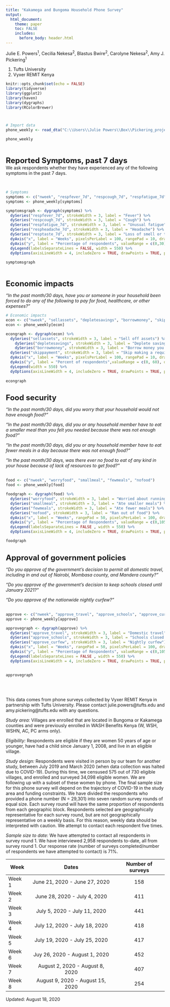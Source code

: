 ```yaml
---
title: "Kakamega and Bungoma Household Phone Survey"
output:
  html_document:
    theme: paper
    toc: FALSE
    includes:
      before_body: header.html
---
```

Julie E. Powers^1^, Cecilia Nekesa^2^, Blastus Bwire^2^, Carolyne Nekesa^2^, Amy J. Pickering^1^

1. Tufts University
2. Vyxer REMIT Kenya

```r
knitr::opts_chunk$set(echo = FALSE)
library(tidyverse)
library(ggplot2)
library(haven)
library(dygraphs)
library(RColorBrewer)



# Import data
phone_weekly <- read_dta("C:\\Users\\Julie Powers\\Box\\Pickering_projects\\Pickering_chlorine_mortality\\Phone survey results to share\\phonesurvey_outcomes_weekly_means_08182020.dta")

phone_weekly

```
<br>

 <font size="5">**Reported Symptoms, past 7 days**</font>  
We ask respondents whether they have experienced any of the following symptoms in the past 7 days.  

<br>

```r
# Symptoms
symptoms <- c("nweek", "respfever_7d", "respcough_7d", "respfatigue_7d", "respheadache_7d", "resptaste_7d")
symptoms <- phone_weekly[symptoms]

symptomsgraph <- dygraph(symptoms) %>%
  dySeries("respfever_7d", strokeWidth = 3, label = "Fever") %>%
  dySeries("respcough_7d", strokeWidth = 3, label = "Cough") %>%
  dySeries("respfatigue_7d", strokeWidth = 3, label = "Unusual fatigue") %>%
  dySeries("respheadache_7d", strokeWidth = 3, label = "Headache") %>%
  dySeries("resptaste_7d", strokeWidth = 3, label = "Loss of smell or taste") %>%
  dyAxis("x", label = "Weeks", pixelsPerLabel = 100, rangePad = 10, drawGrid = FALSE) %>% 
  dyAxis("y", label = "Percentage of respondents", valueRange = c(0,30), drawGrid = FALSE) %>%
  dyLegend(labelsSeparateLines = FALSE, width = 550) %>%
  dyOptions(axisLineWidth = 4, includeZero = TRUE, drawPoints = TRUE, pointSize = 4, colors = RColorBrewer::brewer.pal(5, "Dark2"))
  
symptomsgraph
```
 <br>
 
 <font size="5">**Economic impacts**</font>  

_"In the past month/30 days, have you or someone in your household been forced to do any of the following to pay for food, healthcare, or other expenses?"_
<br>
```r
# Economic impacts
econ <- c("nweek", "sellassets", "depletesavings", "borrowmoney", "skippayment")
econ <- phone_weekly[econ]

econgraph <- dygraph(econ) %>%
  dySeries("sellassets", strokeWidth = 3, label = "Sell off assets") %>%
    dySeries("depletesavings", strokeWidth = 3, label = "Deplete savings") %>%
    dySeries("borrowmoney", strokeWidth = 3, label = "Borrow money you were not certain you could pay back") %>%
  dySeries("skippayment", strokeWidth = 3, label = "Skip making a required payment on a loan") %>%
  dyAxis("x", label = "Weeks", pixelsPerLabel = 100, rangePad = 10, drawGrid = FALSE) %>% 
  dyAxis("y", label = "Percent of respondents",valueRange = c(0, 60), drawGrid = FALSE ) %>%
  dyLegend(width = 550) %>%
  dyOptions(axisLineWidth = 4, includeZero = TRUE, drawPoints = TRUE, pointSize = 4, colors = RColorBrewer::brewer.pal(4, "Dark2"))
  
econgraph
```

<br>
 <font size="5">**Food security**</font> 

_"In the past month/30 days, did you worry that your household would not have enough food?"_

_"In the past month/30 days, did you or any household member have to eat a smaller meal than you felt you needed because there was not enough food?"_

_"In the past month/30 days, did you or any household member have to eat fewer meals in a day because there was not enough food?" _

_"In the past month/30 days,  was  there  ever  no  food  to  eat  of  any  kind  in  your  house  because of lack of resources to get food?"_
<br>
<br>
```r
food <- c("nweek", "worryfood", "smallmeal", "fewmeals", "nofood")
food <- phone_weekly[food]

foodgraph <- dygraph(food) %>%
  dySeries("worryfood", strokeWidth = 3, label = "Worried about running out of food") %>%
  dySeries("smallmeal", strokeWidth = 3, label = "Ate smaller meals") %>%
  dySeries("fewmeals", strokeWidth = 3, label = "Ate fewer meals") %>%
  dySeries("nofood", strokeWidth = 3, label = "Ran out of food") %>%
  dyAxis("x", label = "Weeks", rangePad = 50, pixelsPerLabel = 100, drawGrid = FALSE) %>% 
  dyAxis("y", label = "Percentage of Respondents", valueRange = c(0,105), drawGrid = FALSE) %>%
  dyLegend(labelsSeparateLines = FALSE , width = 550) %>%
  dyOptions(axisLineWidth = 4, includeZero = TRUE, drawPoints = TRUE, pointSize = 4, colors = RColorBrewer::brewer.pal(4, "Dark2"))

foodgraph
```
<br>
<font size="5">**Approval of government policies**</font> 

_"Do you approve of the government's decision to permit all domestic travel, including in and out of Nairobi, Mombasa county, and Mandera county?"_

_"Do you approve of the government's decision to keep schools closed until January 2021?"_

_"Do you approve of the nationwide nightly curfew?"_
 <br>
 <br>


```r
approve <- c("nweek", "approve_travel", "approve_schools", "approve_curfew")
approve <- phone_weekly[approve]

approvegraph <- dygraph(approve) %>%
  dySeries("approve_travel", strokeWidth = 3, label = "Domestic travel") %>%
  dySeries("approve_schools", strokeWidth = 3, label = "Schools closed until January 2021") %>%
  dySeries("approve_curfew", strokeWidth = 3, label = "Nightly curfew") %>%
  dyAxis("x", label = "Weeks", rangePad = 50, pixelsPerLabel = 100, drawGrid = FALSE) %>% 
  dyAxis("y", label = "Percentage of Respondents", valueRange = c(0,105), drawGrid = FALSE) %>%
  dyLegend(labelsSeparateLines = FALSE , width = 550) %>%
  dyOptions(axisLineWidth = 4, includeZero = TRUE, drawPoints = TRUE, pointSize = 4, colors = RColorBrewer::brewer.pal(3, "Dark2"))

  
approvegraph
```
<br>
<br>

This data comes from phone surveys collected by Vyxer REMIT Kenya in partnership with Tufts University. Please contact julie.powers@tufts.edu and amy.pickering@tufts.edu with any questions.

_Study area:_ Villages are enrolled that are located in Bungoma or Kakamega counties and were previously enrolled in WASH Benefits Kenya (W, WSH, WSHN, AC, PC arms only). 

_Eligibility:_ Respondents are eligible if they are women 50 years of age or younger, have had a child since January 1, 2008, and live in an eligible village.

_Study design:_ Respondents were visited in person by our team for another study, between July 2019 and March 2020 (when data collection was halted due to COVID-19). During this time, we censused 575 out of 730 eligible villages, and enrolled and surveyed 34,098 eligible women. We are following up with a subset of these women by phone. The final sample size for this phone survey will depend on the trajectory of COVID-19 in the study area and funding constraints. We have divided the respondents who provided a phone number (N = 29,301) into seven random survey rounds of equal size. Each survey round will have the same proportion of respondents from each geographic block. Respondents selected are geographically representative for each survey round, but are not geographically representative on a weekly basis. For this reason, weekly data should be interpreted with caution. We attempt to contact each respondent five times.

_Sample size to date:_  We have attempted to contact all respondents in survey round 1. We have interviewed 2,958 respondents to-date, all from survey round 1. Our response rate (number of surveys completed/number of respondents we have attempted to contact) is 71%.
<br>

| Week	| Dates	| Number of surveys | Survey Round |
|------|:-----:|:---------:|
| Week 1 |	June 21, 2020 - June 27, 2020	| 158 | 1 |
| Week 2 |	June 28, 2020 - July 4, 2020	| 411 | 1 |
| Week 3 |	July 5, 2020 - July 11, 2020 	| 441 | 1 |
| Week 4 |	July 12, 2020 - July 18, 2020	| 418 | 1 |
| Week 5 |	July 19, 2020 - July 25, 2020	| 417 | 1 |
| Week 6 | Juy 26, 2020 - August 1, 2020 | 452 | 1 |
| Week 7 | August 2, 2020 - August 8, 2020 | 407| 1 |
| Week 8 | August 9, 2020 - August 15, 2020 | 254| 1 |


Updated: August 18, 2020

